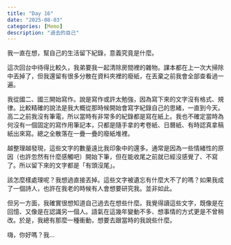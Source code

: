 ```yaml
---
title: "Day 16"
date: "2025-08-03"
categories: [Memo]
description: "過去的自己"
---
```


我一直在想，幫自己的生活留下紀錄，意義究竟是什麼。

這次回台中待得比較久，我弟要我一起清除房間裡的雜物。課本都在上一次大掃除中丟掉了，但我還留有很多分散在資料夾裡的廢紙，在丟棄之前我會全部查看過一遍。

我從國二、國三開始寫作。說是寫作或許太勉強，因為寫下來的文字沒有格式、規律。比較精確的說法是我大概從那時候開始會寫字紀錄自己的思緒，一直到今天。高二之前我沒有筆電，所以當時有非常多的紀錄都是寫在紙上。我也不確定當時為何沒有一個固定的寫作用筆記本，只都是隨手拿的考卷紙、日曆紙、有時認真拿稿紙出來寫。總之全散落在一疊一疊的廢紙堆裡。

越整理越發現，這些文字的數量遠比我印象中的還多。通常是因為一些情緒性的原因（也許忽然有什麼感觸吧）開始下筆，但在能收尾之前就已經沒感覺了、不寫了。所以留下來的文字都是「有頭沒尾」。

該怎麼樣處理呢？我想過直接丟掉。這些文字被遺忘有什麼大不了的嗎？如果我成了一個詩人，也許在我老的時候有人會想要研究我。並非如此。

但另一方面，我確實很想知道自己過去在想些什麼。我覺得讀這些文字，既像是在回憶、又像是在認識另一個人。語氣在這幾年變動不多、想事情的方式更是不曾稍改。於是，我總有那麼一種衝動，想要去跟當時的我說些什麼。

嗨，你好嗎？我...